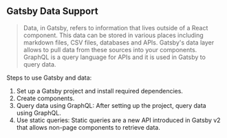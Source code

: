 ##  Gatsby Data Support

>Data, in Gatsby, refers to information that lives outside of a React component. This data can be stored in various places including markdown files, CSV files, databases and APIs. Gatsby's data layer allows to pull data from these sources into your components.
GraphQL is a query language for APIs and it is used in Gatsby to query data.

Steps to use Gatsby and data:
1. Set up a Gatsby project and install required dependencies.
2. Create components.
3. Query data using GraphQL: After setting up the project, query data using GraphQL.
4. Use static queries: Static queries are a new API introduced in Gatsby v2 that allows non-page components to retrieve data.

